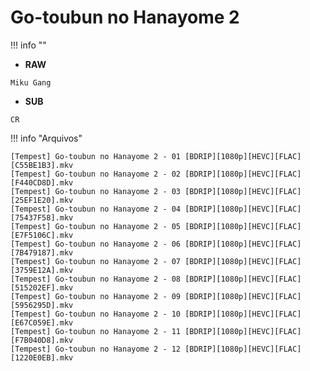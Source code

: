 # Go-toubun no Hanayome 2

!!! info ""
- **RAW**
```
Miku Gang
```
- **SUB**
```
CR
```


!!! info "Arquivos"
```
[Tempest] Go-toubun no Hanayome 2 - 01 [BDRIP][1080p][HEVC][FLAC] [C55BE1B3].mkv
[Tempest] Go-toubun no Hanayome 2 - 02 [BDRIP][1080p][HEVC][FLAC] [F440CD8D].mkv
[Tempest] Go-toubun no Hanayome 2 - 03 [BDRIP][1080p][HEVC][FLAC] [25EF1E20].mkv
[Tempest] Go-toubun no Hanayome 2 - 04 [BDRIP][1080p][HEVC][FLAC] [75437F58].mkv
[Tempest] Go-toubun no Hanayome 2 - 05 [BDRIP][1080p][HEVC][FLAC] [E7F5106C].mkv
[Tempest] Go-toubun no Hanayome 2 - 06 [BDRIP][1080p][HEVC][FLAC] [7B479187].mkv
[Tempest] Go-toubun no Hanayome 2 - 07 [BDRIP][1080p][HEVC][FLAC] [3759E12A].mkv
[Tempest] Go-toubun no Hanayome 2 - 08 [BDRIP][1080p][HEVC][FLAC] [515202EF].mkv
[Tempest] Go-toubun no Hanayome 2 - 09 [BDRIP][1080p][HEVC][FLAC] [5956295D].mkv
[Tempest] Go-toubun no Hanayome 2 - 10 [BDRIP][1080p][HEVC][FLAC] [E67C059E].mkv
[Tempest] Go-toubun no Hanayome 2 - 11 [BDRIP][1080p][HEVC][FLAC] [F7B040D8].mkv
[Tempest] Go-toubun no Hanayome 2 - 12 [BDRIP][1080p][HEVC][FLAC] [1220E0EB].mkv
```
